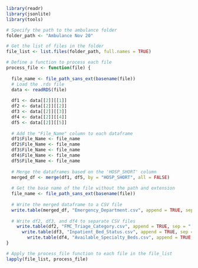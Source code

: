 ```{r}
library(readr)
library(jsonlite)
library(tools)

# Specify the path to the ambulance folder
folder_path <- "Ambulance Nov 20"

# Get the list of files in the folder
file_list <- list.files(folder_path, full.names = TRUE)

# Define a function to process each file
process_file <- function(file) {
  
  file_name <- file_path_sans_ext(basename(file))
  # Load the .rds file
  data <- readRDS(file)
  
  df1 <- data[[2]][[1]]
  df2 <- data[[2]][[2]]
  df3 <- data[[2]][[3]]
  df4 <- data[[2]][[4]]
  df5 <- data[[2]][[5]]
  
  # Add the "File_Name" column to each dataframe
  df1$File_Name <- file_name
  df2$File_Name <- file_name
  df3$File_Name <- file_name
  df4$File_Name <- file_name
  df5$File_Name <- file_name
  
  # Merge the dataframes based on the 'HOSP_SHORT' column
  merged_df <- merge(df1, df5, by = "HOSP_SHORT", all = FALSE)
  
  # Get the base name of the file without the path and extension
  file_name <- file_path_sans_ext(basename(file))
  
  # Write the merged dataframe to a CSV file
  write.table(merged_df, "Emergency_Department.csv", append = TRUE, sep = ",", col.names = TRUE, row.names = FALSE)
  
  # Write df2, df3, and df4 to separate CSV files
    write.table(df2, "FMC_Triage_Category.csv", append = TRUE, sep = ",", col.names = TRUE, row.names = FALSE)
      write.table(df3, "Inpatient_Bed_Status.csv", append = TRUE, sep = ",", col.names = TRUE, row.names = FALSE)
        write.table(df4, "Available_Specialty_Beds.csv", append = TRUE, sep = ",", col.names = TRUE, row.names = FALSE)
}

# Apply the process_file function to each file in the file_list
lapply(file_list, process_file)

```

